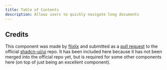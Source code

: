 ```yaml
---
title: Table of Contents
description: Allows users to quickly navigate long documents
---
```


## Credits
This component was made by [flixlix](https://github.com/flixlix) and submitted as a [pull request](https://github.com/shadcn-ui/ui/pull/3065) to the official [shadcn-ui/ui](https://github.com/shadcn-ui/ui) repo. It has been included here because it has not been merged into the official repo yet, but is required for some other components here (on top of just being an excellent component).